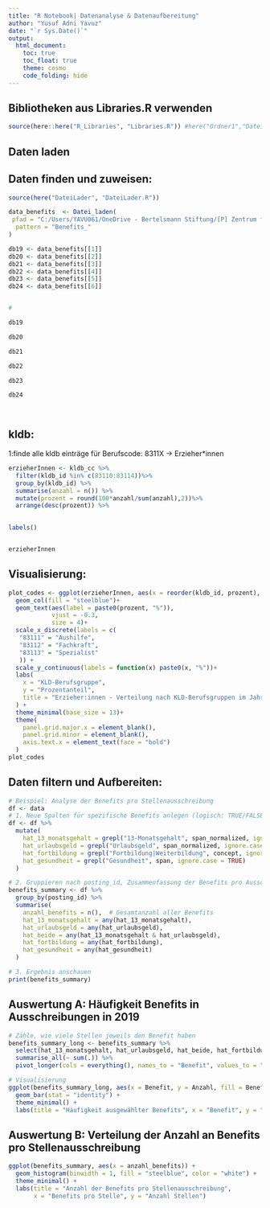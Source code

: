 ```yaml
---
title: "R Notebook| Datenanalyse & Datenaufbereitung"
author: "Yusuf Adni Yavuz"
date: "`r Sys.Date()`"
output: 
  html_document:
    toc: true
    toc_float: true
    theme: cosmo
    code_folding: hide
---
```


## Bibliotheken aus Libraries.R verwenden

```r
source(here::here("R_Libraries", "Libraries.R")) #here("Ordner1","Dateiname.ext") lädt Bibliotheken
```

## Daten laden
## Daten finden und zuweisen:


```r
source(here("DateiLader", "DateiLader.R"))

data_benefits  <- Datei_laden(
 pfad = "C:/Users/YAVU061/OneDrive - Bertelsmann Stiftung/[P] Zentrum für Datenmanagement - Data Science Lab/Projektarbeit/Jobmonitor Datensätze/Zusatzleistungen - Wir bieten",
  pattern = "Benefits_"
)

db19 <- data_benefits[[1]]
db20 <- data_benefits[[2]]
db21 <- data_benefits[[3]]
db22 <- data_benefits[[4]]
db23 <- data_benefits[[5]]
db24 <- data_benefits[[6]]


#

db19

db20

db21

db22

db23

db24
```



```r

```


```r

```



## kldb:
1:finde alle kldb einträge für Berufscode: 8311X → Erzieher*innen 

```r
erzieherInnen <- kldb_cc %>%
  filter(kldb_id %in% c(83110:83114))%>%
  group_by(kldb_id) %>%
  summarise(anzahl = n()) %>%
  mutate(prozent = round(100*anzahl/sum(anzahl),2))%>%
  arrange(desc(prozent)) %>%
  

labels()  


erzieherInnen


```

## Visualisierung:
```r
plot_codes <- ggplot(erzieherInnen, aes(x = reorder(kldb_id, prozent), y= prozent))+
  geom_col(fill = "steelblue")+
  geom_text(aes(label = paste0(prozent, "%")),
            vjust = -0.3,
            size = 4)+
  scale_x_discrete(labels = c(
   "83111" = "Aushilfe", 
   "83112" = "Fachkraft", 
   "83113" = "Spezialist"
   )) +
  scale_y_continuous(labels = function(x) paste0(x, "%"))+
  labs(
    x = "KLD-Berufsgruppe",
    y = "Prozentanteil",
    title = "Erzieher:innen - Verteilung nach KLD-Berufsgruppen im Jahre 2024"
  ) +
  theme_minimal(base_size = 13)+
  theme(
    panel.grid.major.x = element_blank(),
    panel.grid.minor = element_blank(),
    axis.text.x = element_text(face = "bold")
  )
plot_codes

```






## Daten filtern und Aufbereiten:

```r


# Beispiel: Analyse der Benefits pro Stellenausschreibung
df <- data
# 1. Neue Spalten für spezifische Benefits anlegen (logisch: TRUE/FALSE)
df <- df %>%
  mutate(
    hat_13_monatsgehalt = grepl("13-Monatsgehalt", span_normalized, ignore.case = TRUE),
    hat_urlaubsgeld = grepl("Urlaubsgeld", span_normalized, ignore.case = TRUE),
    hat_fortbildung = grepl("Fortbildung|Weiterbildung", concept, ignore.case = TRUE),
    hat_gesundheit = grepl("Gesundheit", span, ignore.case = TRUE)
  )

# 2. Gruppieren nach posting_id, Zusammenfassung der Benefits pro Ausschreibung
benefits_summary <- df %>%
  group_by(posting_id) %>%
  summarise(
    anzahl_benefits = n(),  # Gesamtanzahl aller Benefits
    hat_13_monatsgehalt = any(hat_13_monatsgehalt),
    hat_urlaubsgeld = any(hat_urlaubsgeld),
    hat_beide = any(hat_13_monatsgehalt & hat_urlaubsgeld),
    hat_fortbildung = any(hat_fortbildung),
    hat_gesundheit = any(hat_gesundheit)
  )

# 3. Ergebnis anschauen
print(benefits_summary)

```

## Auswertung A: Häufigkeit Benefits in Ausschreibungen in 2019

```r

# Zähle, wie viele Stellen jeweils den Benefit haben
benefits_summary_long <- benefits_summary %>%
  select(hat_13_monatsgehalt, hat_urlaubsgeld, hat_beide, hat_fortbildung, hat_gesundheit) %>%
  summarise_all(~ sum(.)) %>%
  pivot_longer(cols = everything(), names_to = "Benefit", values_to = "Anzahl")

# Visualisierung
ggplot(benefits_summary_long, aes(x = Benefit, y = Anzahl, fill = Benefit)) +
  geom_bar(stat = "identity") +
  theme_minimal() +
  labs(title = "Häufigkeit ausgewählter Benefits", x = "Benefit", y = "Anzahl der Stellen")
```

## Auswertung B: Verteilung der Anzahl an Benefits pro Stellenausschreibung

```r

ggplot(benefits_summary, aes(x = anzahl_benefits)) +
  geom_histogram(binwidth = 1, fill = "steelblue", color = "white") +
  theme_minimal() +
  labs(title = "Anzahl der Benefits pro Stellenausschreibung",
       x = "Benefits pro Stelle", y = "Anzahl Stellen")


```






